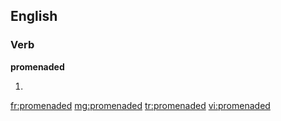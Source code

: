 ==English==

===Verb===
'''promenaded'''

# {{past of|[[promenade]]}}

[[fr:promenaded]]
[[mg:promenaded]]
[[tr:promenaded]]
[[vi:promenaded]]